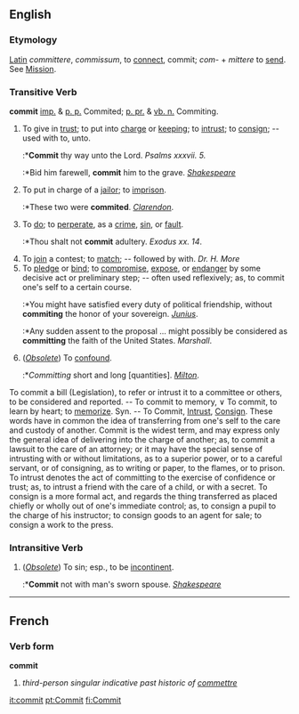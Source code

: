 ==English==

===Etymology===
[[Latin]] ''committere'', ''commissum'', to [[connect]], commit; ''com-'' + ''mittere'' to [[send]]. See [[Mission]].

===Transitive Verb===
'''commit'''
[[imp.]] & [[p. p.]] Commited; [[p. pr.]] & [[vb. n.]] Commiting.

#To give in [[trust]]; to put into [[charge]] or [[keep]]ing; to [[intrust]]; to [[consign]]; -- used with to, unto.
#:*'''Commit''' thy way unto the Lord. ''Psalms xxxvii. 5.''
#:*Bid him farewell, '''commit''' him to the grave. ''[[Shakespeare]]''
#To put in charge of a [[jailor]]; to [[imprison]].
#:*These two were '''commited'''. ''[[Clarendon]]''.
#To [[do]]; to [[perperate]], as a [[crime]], [[sin]], or [[fault]].
#:*Thou shalt not '''commit''' adultery. ''Exodus xx. 14''.
#To [[join]] a contest; to [[match]]; -- followed by with. ''Dr. H. More''
#To [[pledge]] or [[bind]]; to [[compromise]], [[expose]], or [[endanger]] by some decisive act or preliminary step; -- often used reflexively; as, to commit one's self to a certain course.
#:*You might have satisfied every duty of political friendship, without '''commiting''' the honor of your sovereign. ''[[Junius]]''.
#:*Any sudden assent to the proposal ... might possibly be considered as '''committing''' the faith of the United States. ''Marshall''.
#(''[[Obsolete]]'') To [[confound]].
#:*''Committing'' short and long [quantities]. ''[[Milton]]''.

To commit a bill (Legislation), to refer or intrust it to a committee or others, to be considered and reported. -- To commit to memory, ∨ To commit, to learn by heart; to [[memorize]]. Syn. -- To Commit, [[Intrust]], [[Consign]]. These words have in common the idea of transferring from one's self to the care and custody of another. Commit is the widest term, and may express only the general idea of delivering into the charge of another; as, to commit a lawsuit to the care of an attorney; or it may have the special sense of intrusting with or without limitations, as to a superior power, or to a careful servant, or of consigning, as to writing or paper, to the flames, or to prison. To intrust denotes the act of committing to the exercise of confidence or trust; as, to intrust a friend with the care of a child, or with a secret. To consign is a more formal act, and regards the thing transferred as placed chiefly or wholly out of one's immediate control; as, to consign a pupil to the charge of his instructor; to consign goods to an agent for sale; to consign a work to the press.

===Intransitive Verb===
#(''[[Obsolete]]'') To sin; esp., to be [[incontinent]].
#:*'''Commit''' not with man's sworn spouse. ''[[Shakespeare]]''

{{webster}}
----

==French==
===Verb form===
'''commit'''

# ''third-person singular indicative past historic of [[commettre]]''
[[it:commit]]
[[pt:Commit]]
[[fi:Commit]]